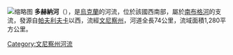 {{expand|time=2018-03-13T04:38:58+00:00}}
[[File:Павлівка_21.jpg|缩略图]]
'''多赫納河'''（{{lang-uk|Дохна}}），是[[烏克蘭|烏克蘭]]的河流，位於該國西南部，屬於[[南布格河|南布格河]]的支流，發源自[[帕夫利夫卡_(克里若皮利區)|帕夫利夫卡]]以西，流經[[文尼察州|文尼察州]]，河道全長74公里，流域面積1,280平方公里。

{{DEFAULTSORT:Дохна}}
[[Category:文尼察州河流|Category:文尼察州河流]]

{{Ukraine-river-stub}}